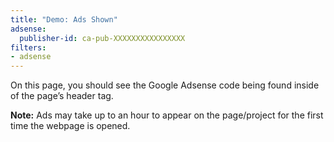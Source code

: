 ```yaml
---
title: "Demo: Ads Shown"
adsense:
  publisher-id: ca-pub-XXXXXXXXXXXXXXXX
filters:
- adsense
---
```


On this page, you should see the Google Adsense code being found inside of the page's header tag. 

**Note:** Ads may take up to an hour to appear on the page/project for the first time the webpage is opened.